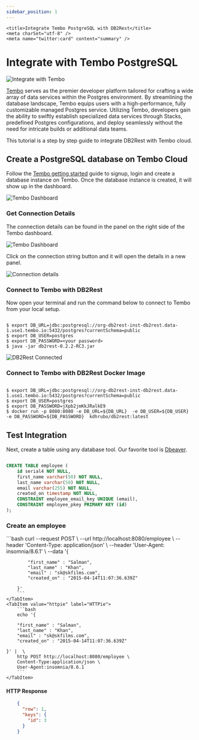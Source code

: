 ```yaml
---
sidebar_position: 1
---
```


<head>

    <title>Integrate Tembo PostgreSQL with DB2Rest</title>
    <meta charSet="utf-8" />
    <meta name="twitter:card" content="summary" />

</head>


# Integrate with Tembo PostgreSQL

![Integrate with Tembo](./assets/mar24-release-tembo.png "Integrate with Tembo")

[Tembo](https://tembo.io/) serves as the premier developer platform tailored for crafting a wide array of data services within the Postgres environment.
By streamlining the database landscape, Tembo equips users with a high-performance, fully customizable managed Postgres service.
Utilizing Tembo, developers gain the ability to swiftly establish specialized
data services through Stacks, predefined Postgres configurations, and deploy seamlessly without the need for intricate builds or additional data teams.

This tutorial is a step by step guide to integrate DB2Rest with Tembo cloud.

## Create a PostgreSQL database on Tembo Cloud

Follow the [Tembo getting started](https://tembo.io/docs/tembo-cloud/getting_started) guide to signup, login and create a database instance on Tembo.
Once the database instance is created, it will show up in the dashboard.

![Tembo Dashboard](./assets/tembo-dashboard.png "Tembo Dashboard")


### Get Connection Details

The connection details can be found in the panel on the right side of the Tembo dashboard.

![Tembo Dashboard](./assets/connection-strings.png "Tembo Connection Strings")

Click on the connection string button and it will open the details in a new panel.

![Connection details](./assets/connection-detail.png "Connection details")


### Connect to Tembo with DB2Rest

Now open your terminal and run the command below to connect to Tembo from your local setup.

```Shell

$ export DB_URL=jdbc:postgresql://org-db2rest-inst-db2rest.data-1.use1.tembo.io:5432/postgres?currentSchema=public
$ export DB_USER=postgres
$ export DB_PASSWORD=<your password>
$ java -jar db2rest-0.2.2-RC3.jar

```

![DB2Rest Connected](./assets/db2rest-start-jar.png "DB2Rest Connected")


### Connect to Tembo with DB2Rest Docker Image

```Shell

$ export DB_URL=jdbc:postgresql://org-db2rest-inst-db2rest.data-1.use1.tembo.io:5432/postgres?currentSchema=public
$ export DB_USER=postgres
$ export DB_PASSWORD=jXpb2jmKkJRalkE9
$ docker run -p 8080:8080 -e DB_URL=${DB_URL}  -e DB_USER=${DB_USER}  -e DB_PASSWORD=${DB_PASSWORD}  kdhrubo/db2rest:latest

```

## Test Integration

Next, create a table using any database tool. Our favorite tool is [Dbeaver](https://dbeaver.io/).

```SQL

CREATE TABLE employee (
	id serial4 NOT NULL,
	first_name varchar(50) NOT NULL,
	last_name varchar(50) NOT NULL,
	email varchar(255) NOT NULL,
	created_on timestamp NOT NULL,
	CONSTRAINT employee_email_key UNIQUE (email),
	CONSTRAINT employee_pkey PRIMARY KEY (id)
);

```

### Create an employee


<Tabs>
    <TabItem value="cURL" label="cURL" default>
        ```bash
        curl --request POST \
        --url http://localhost:8080/employee \
        --header 'Content-Type: application/json' \
        --header 'User-Agent: insomnia/8.6.1' \
        --data '{

            "first_name" : "Salman",
            "last_name" : "Khan",
            "email" : "sk@skfilms.com",
            "created_on" : "2015-04-14T11:07:36.639Z"

        }'
        ```
    </TabItem>
    <TabItem value="httpie" label="HTTPie">
        ```bash
        echo '{

        "first_name" : "Salman",
        "last_name" : "Khan",
        "email" : "sk@skfilms.com",
        "created_on" : "2015-04-14T11:07:36.639Z"

    }' |  \
        http POST http://localhost:8080/employee \
        Content-Type:application/json \
        User-Agent:insomnia/8.6.1
        ```
    </TabItem>


</Tabs>

#### HTTP Response
```json lines
    {
      "row": 1,
      "keys": {
        "id": 3
      }
    }

```

